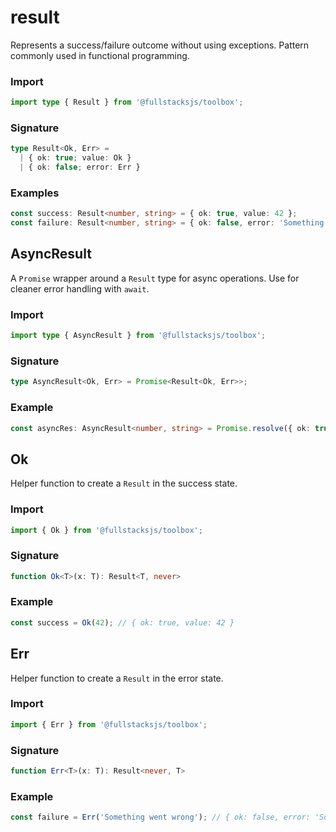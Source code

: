 # result

Represents a success/failure outcome without using exceptions. Pattern commonly used in functional programming.

### Import

```ts copy
import type { Result } from '@fullstacksjs/toolbox';
```

### Signature

```ts copy
type Result<Ok, Err> =
  | { ok: true; value: Ok }
  | { ok: false; error: Err }
```

### Examples

```ts copy
const success: Result<number, string> = { ok: true, value: 42 };
const failure: Result<number, string> = { ok: false, error: 'Something went wrong' };
```

## AsyncResult

A `Promise` wrapper around a `Result` type for async operations. Use for cleaner error handling with `await`.

### Import

```ts copy
import type { AsyncResult } from '@fullstacksjs/toolbox';
```

### Signature

```ts copy
type AsyncResult<Ok, Err> = Promise<Result<Ok, Err>>;
```

### Example

```ts copy
const asyncRes: AsyncResult<number, string> = Promise.resolve({ ok: true, value: 42 });
```

## Ok

Helper function to create a `Result` in the success state.

### Import

```ts copy
import { Ok } from '@fullstacksjs/toolbox';
```

### Signature

```ts copy
function Ok<T>(x: T): Result<T, never>
```

### Example

```ts copy
const success = Ok(42); // { ok: true, value: 42 }
```

## Err

Helper function to create a `Result` in the error state.

### Import

```ts copy
import { Err } from '@fullstacksjs/toolbox';
```

### Signature

```ts copy
function Err<T>(x: T): Result<never, T>
```

### Example

```ts copy
const failure = Err('Something went wrong'); // { ok: false, error: 'Something went wrong' }
```
